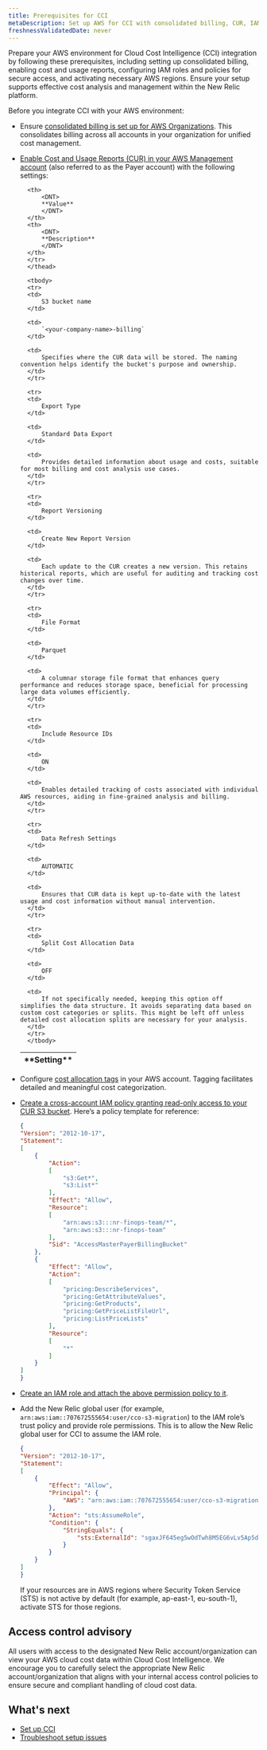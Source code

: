 ```yaml
---
title: Prerequisites for CCI
metaDescription: Set up AWS for CCI with consolidated billing, CUR, IAM roles, and region activation to optimize cost analysis in New Relic.
freshnessValidatedDate: never
---
```


Prepare your AWS environment for Cloud Cost Intelligence (CCI) integration by following these prerequisites, including setting up consolidated billing, enabling cost and usage reports, configuring IAM roles and policies for secure access, and activating necessary AWS regions. Ensure your setup supports effective cost analysis and management within the New Relic platform.

Before you integrate CCI with your AWS environment:

- Ensure [consolidated billing is set up for AWS Organizations](https://docs.aws.amazon.com/awsaccountbilling/latest/aboutv2/consolidated-billing.html). This consolidates billing across all accounts in your organization for unified cost management.
- [Enable Cost and Usage Reports (CUR) in your AWS Management account](https://docs.aws.amazon.com/awsaccountbilling/latest/aboutv2/billing-reports-costusage.html) (also referred to as the Payer account) with the following settings:
    
    <table>
        <thead>
        <tr>
            <th width={250}>
            <DNT>
            **Setting**
            </DNT>
            </th>

        <th>
            <DNT>
            **Value**
            </DNT>
        </th>
        <th>
            <DNT>
            **Description**
            </DNT>
        </th>
        </tr>
        </thead>

        <tbody>
        <tr>
        <td>
            S3 bucket name
        </td>

        <td>
            `<your-company-name>-billing`
        </td>

        <td>
            Specifies where the CUR data will be stored. The naming convention helps identify the bucket's purpose and ownership.
        </td>
        </tr>

        <tr>
        <td>
            Export Type
        </td>

        <td>
            Standard Data Export
        </td>

        <td>
            Provides detailed information about usage and costs, suitable for most billing and cost analysis use cases.
        </td>
        </tr>

        <tr>
        <td>
            Report Versioning
        </td>

        <td>
            Create New Report Version
        </td>

        <td>
            Each update to the CUR creates a new version. This retains historical reports, which are useful for auditing and tracking cost changes over time.
        </td>
        </tr>

        <tr>
        <td>
            File Format
        </td>

        <td>
            Parquet
        </td>

        <td>
            A columnar storage file format that enhances query performance and reduces storage space, beneficial for processing large data volumes efficiently.
        </td>
        </tr>

        <tr>
        <td>
            Include Resource IDs
        </td>

        <td>
            ON
        </td>

        <td>
            Enables detailed tracking of costs associated with individual AWS resources, aiding in fine-grained analysis and billing.
        </td>
        </tr>

        <tr>
        <td>
            Data Refresh Settings
        </td>

        <td>
            AUTOMATIC
        </td>

        <td>
            Ensures that CUR data is kept up-to-date with the latest usage and cost information without manual intervention.
        </td>
        </tr>

        <tr>
        <td>
            Split Cost Allocation Data
        </td>

        <td>
            OFF
        </td>

        <td>
            If not specifically needed, keeping this option off simplifies the data structure. It avoids separating data based on custom cost categories or splits. This might be left off unless detailed cost allocation splits are necessary for your analysis.
        </td>
        </tr>
        </tbody>
    </table>

- Configure [cost allocation tags](https://docs.aws.amazon.com/general/latest/gr/aws_tagging.html) in your AWS account. Tagging facilitates detailed and meaningful cost categorization.
- [Create a cross-account IAM policy granting read-only access to your CUR S3 bucket](https://us-east-1.console.aws.amazon.com/iam/home?region=us-east-1#/policies/details/arn%3Aaws%3Aiam%3A%3A017663287629%3Apolicy%2Fcco-finops-user-policy?section=permissions). Here’s a policy template for reference:
    ```json
    {
	"Version": "2012-10-17",
	"Statement": 
    [
		{
			"Action": 
            [
				"s3:Get*",
				"s3:List*"
			],
			"Effect": "Allow",
			"Resource": 
            [
				"arn:aws:s3:::nr-finops-team/*",
				"arn:aws:s3:::nr-finops-team"
			],
			"Sid": "AccessMasterPayerBillingBucket"
		},
		{
			"Effect": "Allow",
			"Action": 
            [
				"pricing:DescribeServices",
				"pricing:GetAttributeValues",
				"pricing:GetProducts",
				"pricing:GetPriceListFileUrl",
				"pricing:ListPriceLists"
			],
			"Resource": 
            [
				"*"
			]
		}
	]
    }
    ```
- [Create an IAM role and attach the above permission policy to it](https://us-east-1.console.aws.amazon.com/iam/home?region=us-east-1#/roles/details/cco-data-integrator-access?section=permissions).
- Add the New Relic global user (for example, `arn:aws:iam::707672555654:user/cco-s3-migration`) to the IAM role’s trust policy and provide role permissions. This is to allow the New Relic global user for CCI to assume the IAM role.
    ```json
    {
    "Version": "2012-10-17",
    "Statement": 
    [
        {
            "Effect": "Allow",
            "Principal": {
                "AWS": "arn:aws:iam::707672555654:user/cco-s3-migration"
            },
            "Action": "sts:AssumeRole",
            "Condition": {
                "StringEquals": {
                    "sts:ExternalId": "sgaxJF645eg5wOdTwh8M5EG6vLv5Ap5d"
                }
            }
        }
    ]
    }
    ```
    <Callout variant="important">
    If your resources are in AWS regions where Security Token Service (STS) is not active by default (for example, ap-east-1, eu-south-1), activate STS for those regions.
    </Callout>
    

## Access control advisory
All users with access to the designated New Relic account/organization can view your AWS cloud cost data within Cloud Cost Intelligence. We encourage you to carefully select the appropriate New Relic account/organization that aligns with your internal access control policies to ensure secure and compliant handling of cloud cost data.

## What's next
- [Set up CCI](/docs/cci/getting-started/setup)
- [Troubleshoot setup issues]()